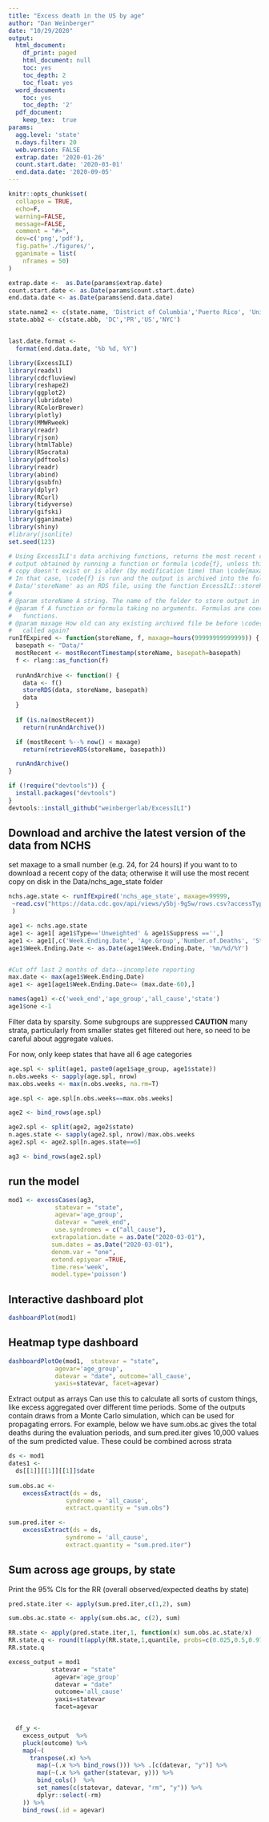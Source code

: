 ```yaml
---
title: "Excess death in the US by age"
author: "Dan Weinberger"
date: "10/29/2020"
output:
  html_document:
    df_print: paged
    html_document: null
    toc: yes
    toc_depth: 2
    toc_float: yes
  word_document:
    toc: yes
    toc_depth: '2'
  pdf_document: 
    keep_tex:  true
params:
  agg.level: 'state'
  n.days.filter: 20
  web.version: FALSE
  extrap.date: '2020-01-26'
  count.start.date: '2020-03-01'
  end.data.date: '2020-09-05'
---
```


```r
knitr::opts_chunk$set(
  collapse = TRUE,
  echo=F,
  warning=FALSE, 
  message=FALSE,
  comment = "#>",
  dev=c('png','pdf'),
  fig.path='./figures/',
  gganimate = list(
    nframes = 50)
)

extrap.date <-  as.Date(params$extrap.date)
count.start.date <- as.Date(params$count.start.date)
end.data.date <- as.Date(params$end.data.date)

state.name2 <- c(state.name, 'District of Columbia','Puerto Rico', 'United States', 'New York City')
state.abb2 <- c(state.abb, 'DC','PR','US','NYC')


last.date.format <- 
  format(end.data.date, '%b %d, %Y')
```

```r
library(ExcessILI)
library(readxl)
library(cdcfluview)
library(reshape2)
library(ggplot2)
library(lubridate)
library(RColorBrewer)
library(plotly)
library(MMWRweek)
library(readr)
library(rjson)
library(htmlTable)
library(RSocrata)
library(pdftools)
library(readr)
library(abind)
library(gsubfn)
library(dplyr)
library(RCurl)
library(tidyverse)
library(gifski)
library(gganimate)
library(shiny)
#library(jsonlite)
set.seed(123)

```

```r
# Using ExcessILI's data archiving functions, returns the most recent copy of
# output obtained by running a function or formula \code{f}, unless this 
# copy doesn't exist or is older (by modification time) than \code{maxage}.
# In that case, \code{f} is run and the output is archived into the folder
# Data/'storeName' as an RDS file, using the function ExcessILI::storeRDS.
#
# @param storeName A string. The name of the folder to store output in
# @param f A function or formula taking no arguments. Formulas are coerced to
#   functions.
# @param maxage How old can any existing archived file be before \code{f} is 
#   called again?
runIfExpired <- function(storeName, f, maxage=hours(99999999999999)) {
  basepath <- "Data/"
  mostRecent <- mostRecentTimestamp(storeName, basepath=basepath)
  f <- rlang::as_function(f)
  
  runAndArchive <- function() {
    data <- f()
    storeRDS(data, storeName, basepath)
    data
  }
    
  if (is.na(mostRecent)) 
    return(runAndArchive())

  if (mostRecent %--% now() < maxage)
    return(retrieveRDS(storeName, basepath))

  runAndArchive()
}
```

```r
if (!require("devtools")) {
  install.packages("devtools")
}
devtools::install_github("weinbergerlab/ExcessILI")
```

## Download and archive the latest version of the data from NCHS
set maxage to a small number (e.g. 24, for 24 hours) if you want to to download a recent copy of the data; otherwise it will use the most recent copy on disk in the Data/nchs_age_state folder
```r
nchs.age.state <- runIfExpired('nchs_age_state', maxage=99999,
 ~read.csv("https://data.cdc.gov/api/views/y5bj-9g5w/rows.csv?accessType=DOWNLOAD") 
 )

```

```r
age1 <- nchs.age.state
age1 <- age1[ age1$Type=='Unweighted' & age1$Suppress =='',]
age1 <- age1[,c('Week.Ending.Date', 'Age.Group','Number.of.Deaths', 'State.Abbreviation' )]
age1$Week.Ending.Date <- as.Date(age1$Week.Ending.Date, '%m/%d/%Y')


#Cut off last 2 months of data--incomplete reporting
max.date <- max(age1$Week.Ending.Date)
age1 <- age1[age1$Week.Ending.Date<= (max.date-60),]

names(age1) <-c('week_end','age_group','all_cause','state')
age1$one <-1
```

Filter data by sparsity. Some subgroups are suppressed
**CAUTION** many strata, particularly from smaller states get filtered out here, so need to be careful about aggregate values.

For now, only keep states that have all 6 age categories
```r
age.spl <- split(age1, paste0(age1$age_group, age1$state))
n.obs.weeks <- sapply(age.spl, nrow)
max.obs.weeks <- max(n.obs.weeks, na.rm=T)

age.spl <- age.spl[n.obs.weeks==max.obs.weeks]

age2 <- bind_rows(age.spl)

age2.spl <- split(age2, age2$state)
n.ages.state <- sapply(age2.spl, nrow)/max.obs.weeks
age2.spl <- age2.spl[n.ages.state==6]

ag3 <- bind_rows(age2.spl)
```



## run the model
```r

mod1 <- excessCases(ag3, 
             statevar = "state",
             agevar='age_group',
             datevar = "week_end", 
             use.syndromes = c("all_cause"),
            extrapolation.date = as.Date("2020-03-01"), 
            sum.dates = as.Date("2020-03-01"),
            denom.var = "one",
            extend.epiyear =TRUE,
            time.res='week',
            model.type='poisson') 
```

## Interactive dashboard plot
```r
dashboardPlot(mod1) 

```

## Heatmap type dashboard

```r
dashboardPlotOe(mod1,  statevar = "state",
             agevar='age_group',
             datevar = "date", outcome='all_cause', 
             yaxis=statevar, facet=agevar)
```



Extract output as arrays
 Can use this to calculate all sorts of custom things, like excess aggregated over different time periods. Some of the outputs contain draws from a Monte Carlo simulation, which can be used for propagating errors. For example, below we have sum.obs.ac gives the total deaths during the evaluation periods, and sum.pred.iter gives 10,000 values of the sum predicted value. These could be combined across strata
```r
ds <- mod1
dates1 <-
  ds[[1]][[1]][[1]]$date
  
sum.obs.ac <-
    excessExtract(ds = ds,
                syndrome = 'all_cause',
                extract.quantity = "sum.obs")

sum.pred.iter <-
    excessExtract(ds = ds,
                syndrome = 'all_cause',
                extract.quantity = "sum.pred.iter")

```

## Sum across age groups, by state
Print the 95% CIs for the RR (overall observed/expected deaths by state)
```r

pred.state.iter <- apply(sum.pred.iter,c(1,2), sum)

sum.obs.ac.state <- apply(sum.obs.ac, c(2), sum)

RR.state <- apply(pred.state.iter,1, function(x) sum.obs.ac.state/x)
RR.state.q <- round(t(apply(RR.state,1,quantile, probs=c(0.025,0.5,0.975))),2)
RR.state.q

```



```r
excess_output = mod1
            statevar = "state"
             agevar='age_group'
             datevar = "date" 
             outcome='all_cause' 
             yaxis=statevar
             facet=agevar


  df_y <- 
    excess_output  %>% 
    pluck(outcome) %>% 
    map(~(
      transpose(.x) %>% 
        map(~(.x %>% bind_rows())) %>% .[c(datevar, "y")] %>% 
        map(~(.x %>% gather(statevar, y))) %>% 
        bind_cols()  %>% 
        set_names(c(statevar, datevar, "rm", "y")) %>% 
        dplyr::select(-rm)
    )) %>% 
    bind_rows(.id = agevar) 
  
  
```

